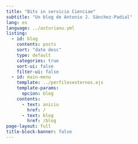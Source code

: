 ```yaml
---
title: "Bits in servicio Cienciae"
subtitle: "Un blog de Antonio J. Sánchez-Padial"
lang: es
language: ../asturianu.yml
listing:
  - id: blog
    contents: posts
    sort: "date desc"
    type: default
    categories: true
    sort-ui: false
    filter-ui: false
  - id: main-menu
    template: ../perfilesexternos.ejs
    template-params:
      opcion: blog
    contents:
      - text: aniciu
        href: /
      - text: blog
        href: /blog
page-layout: full
title-block-banner: false
---
```


::: {#main-menu}
:::
